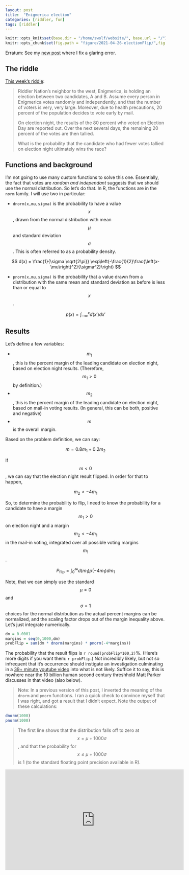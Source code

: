 ```yaml
---
layout: post
title:  "Enigmerica election"
categories: [riddler, fun]
tags: [riddler]
---
```

```r
knitr::opts_knit$set(base.dir = "/home/swolf/website/", base.url = "/")
knitr::opts_chunk$set(fig.path = "figure/2021-04-26-electionFlip/",fig.width=18,fig.height = 12)
```

Erratum:  See my [new post]({% post_url 2021-07-02-oopsie %}) where I fix a glaring error.

## The riddle
[This week's riddle](https://fivethirtyeight.com/features/can-you-cut-the-perfect-pancake/):

> Riddler Nation’s neighbor to the west, Enigmerica, is holding an election between two candidates, A and B. Assume every person in Enigmerica votes randomly and independently, and that the number of voters is very, very large. Moreover, due to health precautions, 20 percent of the population decides to vote early by mail.
>
> On election night, the results of the 80 percent who voted on Election Day are reported out. Over the next several days, the remaining 20 percent of the votes are then tallied.
>
> What is the probability that the candidate who had fewer votes tallied on election night ultimately wins the race?



## Functions and background
I'm not going to use many custom functions to solve this one.  Essentially, the fact that votes are _random and independant_ suggests that we should use the normal distribution.  So let's do that.  In R, the functions are in the `norm` family.  I will use two in particular:

- `dnorm(x,mu,sigma)` is the probability to have a value $$x$$, drawn from the normal distribution with mean $$\mu$$ and standard deviation $$\sigma$$.  This is often referred to as a probability density.


$$
d(x) = \frac{1}{\sigma \sqrt{2\pi}} \exp\left(-\frac{1}{2}\frac{\left(x-\mu\right)^2}{\sigma^2}\right)
$$


- `pnorm(x,mu,sigma)` is the probability that a value drawn from a distribution with the same mean and standard deviation as before is less than or equal to $$x$$.

$$
p(x) = \int_{-\infty}^{x} d(x') dx'
$$

## Results
Let's define a few variables:

- $$m_1$$, this is the percent margin of the leading candidate on election night, based on election night results.  (Therefore, $$m_1>0$$ by definition.)
- $$m_2$$, this is the percent margin of the leading candidate on election night, based on mail-in voting results.  (In general, this can be both, positive and negative)
- $$m$$ is the overall margin.

Based on the problem definition, we can say:

$$
m = 0.8 m_1 + 0.2 m_2
$$

If $$m<0$$, we can say that the election night result flipped.  In order for that to happen, 

$$ 
m_2 < -4 m_1
$$

So, to determine the probability to flip, I need to know the probability for a candidate to have a margin $$m_1>0$$ on election night and a margin $$m_2 < -4m_1$$ in the mail-in voting, integrated over all possible voting margins $$m_1$$.

$$
P_{\text{flip}} = \int_0^\infty d(m_1) p(-4m_1) dm_1
$$

Note, that we can simply use the standard $$\mu = 0$$ and $$\sigma = 1$$ choices for the normal distribution as the actual percent margins can be normalized, and the scaling factor drops out of the margin inequality above.  Let's just integrate numerically.

```r
dm = 0.0001
margins = seq(0,1000,dm)
probFlip = sum(dm * dnorm(margins) * pnorm(-4*margins))
```

The probability that the result flips is `r round(probFlip*100,2)`%.  (Here's more digits if you want them:  `r probFlip`.) Not incredibly likely, but not so infrequent that it's occurrence should instigate an investigation culminating in a [39+ minute youtube video](https://www.youtube.com/watch?v=8Ko3TdPy0TU) into what is not likely.  Suffice it to say, this is nowhere near the 10 billion human second century threshhold Matt Parker discusses in that video (also below).

> Note:  In a previous version of this post, I inverted the meaning of the `dnorm` and `pnorm` functions.  I ran a quick check to convince myself that I was right, and got a result that I didn't expect.  Note the output of these calculations:

```r
dnorm(1000)
pnorm(1000)
```

> The first line shows that the distribution falls off to zero at $$x=\mu + 1000 \sigma$$, and that the probability for $$x \leq \mu + 1000\sigma$$ is 1 (to the standard floating point precision available in R).

<iframe width="560" height="315" src="https://www.youtube.com/embed/8Ko3TdPy0TU" title="YouTube video player" frameborder="0" allow="accelerometer; autoplay; clipboard-write; encrypted-media; gyroscope; picture-in-picture" allowfullscreen></iframe>
